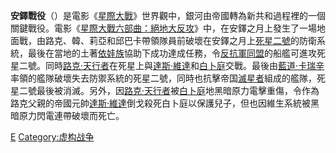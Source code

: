 {{in-universe|time=2011-04-09T10:16:51+00:00}}
{{unreferenced|time=2011-04-09T10:16:51+00:00}}
{{noteTA
|G1=星際大戰
}}


{{Infobox Military Conflict
|image=
|caption=
|conflict=安鐸戰役 
|date= 4ABY
|place=安鐸之月、[[死星|死星二型]]和附近一帶的太空
|result=[[银河帝国|银河帝国]]终结、[[白卜庭|白卜庭]]和[[達斯·維德|達斯·維德]]死亡、[[银河共和国|新共和]]崛起、[[死星|死星二型]]被消滅
|combatant1=[[File:Emblem_of_the_First_Galactic_Empire.svg|25px]][[银河帝国|银河帝国]]
|combatant2=[[File:Rebel_Alliance_logo.svg|25px]][[反抗軍同盟|反抗軍同盟]]<br>土著[[伊烏族|伊烏族]]
|commander1=[[白卜庭|白卜庭]]{{KIA}}<br>[[達斯·維達|達斯·維達]]（前期）{{KIA}}
|commander2=[[安納金·天行者|安納金·天行者]]（戰爭後期倒戈）{{KIA}}<br>[[盧克·天行者|盧克·天行者]]<br>[[莉亞公主|莉亞公主]]<br>[[韓素羅|韓素羅]]<br>[[丘巴卡|丘巴卡]]<br>[[藍道·卡利森|藍道·卡利森]]<br>等等反抗軍成員
|strength1=[[死星|死星二型]]<br>帝国暴風士兵<br>[[滅星者|滅星者]]
|strength2=反抗軍士兵<br>[[蒙·卡拉馬里星際巡洋艦|家園一號巡洋艦]]<br>[[蒙·卡拉馬里星際巡洋艦|自由號巡洋艦]]<br>[[坦特維四號飛船|坦特維四號飛船]]<br>[[千年隼號|千年隼號]]
}}
'''安鐸戰役'''（{{lang-en|'''Battle of Endor'''}}）是電影《[[星際大戰|星際大戰]]》世界觀中，銀河由帝國轉為新共和過程裡的一個關鍵戰役。電影《[[星際大戰六部曲：絕地大反攻|星際大戰六部曲：絕地大反攻]]》中，在安鐸之月上發生了一場地面戰，由路克、韓、莉亞和邱巴卡帶領隊員前破壞在安鐸之月上[[死星|死星二號]]的防衛系統，最後在當地的土著[[依娃族|依娃族]]協助下成功達成任務，令[[反抗軍同盟|反抗軍同盟]]的船艦可進攻死星二號。同時[[路克·天行者|路克·天行者]]在死星上與[[達斯·維達|達斯·維達]]和[[白卜庭|白卜庭]]交戰。最後由[[藍道·卡瑞辛|藍道·卡瑞辛]]率領的艦隊破壞失去防禦系統的死星二號，同時也抗擊帝国[[滅星者|滅星者]]組成的艦隊，死星二號最後被消滅。另外，因[[路克·天行者|路克·天行者]]被[[白卜庭|白卜庭]]地黑暗原力電擊重傷，令作為路克父親的帝國元帥[[達斯·維達|達斯·維達]]倒戈殺死白卜庭以保護兒子，但也因維生系統被黑暗原力閃電連帶破壞而死亡。

[[Category:星際大戰戰役|E]]
[[Category:虚构战争|Category:虚构战争]]